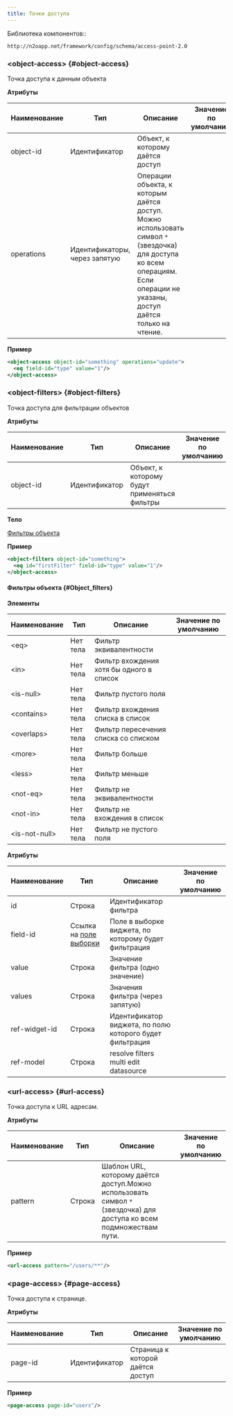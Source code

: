 ```yaml
---
title: Точки доступа
---
```


Библиотека компонентов::
```
http://n2oapp.net/framework/config/schema/access-point-2.0
```

### &lt;object-access&gt; {#object-access}

Точка доступа к данным объекта

**Атрибуты**

|Наименование|Тип                          |Описание                                                                                                                                                                     |Значение по умолчанию|
|------------|-----------------------------|-----------------------------------------------------------------------------------------------------------------------------------------------------------------------------|---------------------|
|object-id   |Идентификатор                |Объект, к которому даётся доступ                                                                                                                                             |                     |
|operations  |Идентификаторы, через запятую|Операции объекта, к которым даётся доступ. Можно использовать символ `*` (звездочка) для доступа ко всем операциям. Если операции не указаны, доступ даётся только на чтение.|                     |

**Пример**

```xml
<object-access object-id="something" operations="update">
  <eq field-id="type" value="1"/>
</object-access>
```

### &lt;object-filters&gt; {#object-filters}

Точка доступа для фильтрации объектов

**Атрибуты**

|Наименование|Тип          |Описание                                    |Значение по умолчанию|
|------------|-------------|--------------------------------------------|---------------------|
|object-id   |Идентификатор|Объект, к которому будут применяться фильтры|                     |

**Тело**

[Фильтры объекта](#Object_filters)

**Пример**

```xml
<object-filters object-id="something">
  <eq id="firstFilter" field-id="type" value="1"/>
</object-access>
```

#### Фильтры объекта {#Object_filters}

**Элементы**

|Наименование       |Тип          |Описание                                |Значение по умолчанию|
|-------------------|-------------|----------------------------------------|---------------------|
|&lt;eq&gt;         |Нет тела     |Фильтр эквивалентности                  |                     |
|&lt;in&gt;         |Нет тела     |Фильтр вхождения хотя бы одного в список|                     |
|&lt;is-null&gt;    |Нет тела     |Фильтр пустого поля                     |                     |
|&lt;contains&gt;   |Нет тела     |Фильтр вхождения списка в список        |                     |
|&lt;overlaps&gt;   |Нет тела     |Фильтр пересечения списка со списком    |                     |
|&lt;more&gt;       |Нет тела     |Фильтр больше                           |                     |
|&lt;less&gt;       |Нет тела     |Фильтр меньше                           |                     |
|&lt;not-eq&gt;     |Нет тела     |Фильтр не эквивалентности               |                     |
|&lt;not-in&gt;     |Нет тела     |Фильтр не вхождения в список            |                     |
|&lt;is-not-null&gt;|Нет тела     |Фильтр не пустого поля                  |                     |

**Атрибуты**

|Наименование       |Тип                                   |Описание                                                |Значение по умолчанию|
|-------------------|--------------------------------------|--------------------------------------------------------|---------------------|
|id                 |Строка                                |Идентификатор фильтра                                   |                     |
|field-id           |Ссылка на [поле выборки](../xml/object#field2)|Поле в выборке виджета, по которому будет фильтрация|                 |
|value              |Строка                                |Значение фильтра (одно значение)                        |                     |
|values             |Строка                                |Значения фильтра (через запятую)                        |                     |
|ref-widget-id      |Строка                                |Идентификатор виджета, по полю которого будет фильтрация|                     |
|ref-model          |Строка                                |resolve filters multi edit datasource                   |                     |

### &lt;url-access&gt; {#url-access}

Точка доступа к URL адресам.

**Атрибуты**

|Наименование|Тип   |Описание                                                                                                            |Значение по умолчанию|
|------------|------|--------------------------------------------------------------------------------------------------------------------|---------------------|
|pattern     |Строка|Шаблон URL, которому даётся доступ.Можно использовать символ `*` (звездочка) для доступа ко всем подмножествам пути.|                     |

**Пример**

```xml
<url-access pattern="/users/**"/>
```

### &lt;page-access&gt; {#page-access}

Точка доступа к странице.

**Атрибуты**

|Наименование|Тип          |Описание                        |Значение по умолчанию|
|------------|-------------|--------------------------------|---------------------|
|page-id     |Идентификатор|Страница к которой даётся доступ|                     |

**Пример**

```xml
<page-access page-id="users"/>
```
